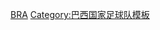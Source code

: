 {{National squad
 | name      = 2015年美洲國家盃足球賽巴西參賽名單
 | bg        = #FBEC5D
 | fg        = #008000 
 | country   = 巴西
 | flag      = Brazil
 | comp link = 2015年美洲國家盃
 | comp      = 2015年美洲國家盃足球賽
 | p1        = [[謝佛遜·德·奧利韋拉·加爾旺|-{zh-cn:杰弗逊;zh-hk:謝佛遜;zh-tw:傑弗遜;}-]]
 | p2        = [[丹尼尔·阿尔维斯|丹尼尔·-{zh-hans:阿尔维斯;zh-hk:艾維斯;zh-tw:阿爾維斯;}-]]
 | p3        = [[若奥·米兰达·德索萨·菲略|米蘭達]]
 | p4        = [[大衛·雷斯|-{zh-hans:大卫·路易斯;zh-hk:大衛·雷斯;zh-tw:大衛·路易斯;}-]]
 | p5        = [[費蘭甸奴|-{zh-cn:费尔南迪尼奥;zh-hk:費蘭甸奴;zh-tw:費爾南迪尼奧;}-]]
 | p6        = [[菲利佩·路易斯·卡斯米尔斯基|-{zh-hans:菲利佩·路易斯; zh-hk:菲臘比·路爾斯;zh-tw:菲利佩·路易斯}-]]
 | p7        = [[道格拉斯·科斯塔|-{zh-hans:道格拉斯·科斯塔; zh-hk:道格拉斯·哥斯達;zh-tw:道格拉斯·科斯塔;}-]]
 | p8        = {{le|埃利亞斯·門德斯·特林達德|Elias Mendes Trindade|-{zh-hans:埃利亚斯; zh-hk:伊利亞斯;zh-tw:埃利亞斯;}-}}
 | p9        = [[迭戈·塔尔德利|-{zh-hans:塔尔德利;zh-hk:泰迪利;zh-tw:塔爾德利}-]]
 | p10       = [[内马尔|-{zh-hans:内马尔;zh-hk:尼馬;zh-tw:內馬爾;}-]] [[File:Captain sports.svg|12px]]
 | p11       = [[罗伯托·菲尔米诺|-{zh-cn:菲尔米诺; zh-hk:法明奴;zh-tw:費爾米諾;}-]]
 | p12       = [[诺伯托·穆拉拉·内托|-{zh-hans:内托;zh-hk:尼圖;zh-tw:内托;}-]]
 | p13       = [[馬昆奴斯·哥利亞|-{zh-cn:马金尼奥斯; zh-hk:馬昆奴斯;zh-tw:馬金尼奧斯;}-]]
 | p14       = [[蒂亚戈·席尔瓦|-{zh-hans:蒂亚戈·席尔瓦;zh-hk:泰亞高·施華;zh-tw:蒂亞戈·席爾瓦;}-]]
 | p15       = {{le|格佛森·塞尔盖拉·特雷斯|Geferson|-{zh-hans:格佛森;zh-hk:謝法臣;zh-tw:格佛森;}-}}
 | p16       = [[法賓奴|-{zh-hans:法比尼奥;zh-hk:法賓奴;zh-tw:法比尼奧;}-]]
 | p17       = [[費特·洛迪古斯|-{zh-cn:弗雷德里科; zh-hk:費特;zh-tw:佛雷德里科;}-]]
 | p18       = [[埃韦顿·里贝罗|-{zh-hans:里贝罗;zh-hk:列比路;zh-tw:里貝羅}-]]
 | p19       = [[威廉·伯格斯·达·席尔瓦|-{zh-hans:威廉; zh-hk:韋利安;zh-tw:威廉;}-]]
 | p20       = [[羅賓奴|-{zh-hans:罗比尼奥;zh-hk:羅賓奴;zh-tw:羅比尼奧;}-]]
 | p21       = [[菲利普·库蒂尼奥|-{zh-hans:库蒂尼奥;zh-hk:古天奴;zh-tw:科奇尼奧;}-]]
 | p22       = [[卡斯米路|-{zh-hans:卡塞米罗;zh-hk:卡斯米路;zh-tw:卡沙爾米羅;}-]]
 | p23       = {{le|馬塞洛·格羅赫|Marcelo Grohe|-{zh-hans:格罗西;zh-hk:哥希;zh-tw:格羅赫;}-}}
 | coach     = [[邓加]]
}}<noinclude>
[[Category:2015年美洲國家盃足球賽參賽名單模板|BRA]]
[[Category:巴西国家足球队模板]]
</noinclude>